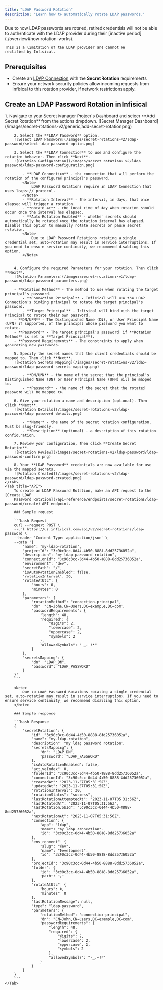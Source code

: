 ```yaml
---
title: "LDAP Password Rotation"
description: "Learn how to automatically rotate LDAP passwords."
---
```


<Note>
    Due to how LDAP passwords are rotated, retired credentials will not be able to
    authenticate with the LDAP provider during their [inactive period](./overview#how-rotation-works).

    This is a limitation of the LDAP provider and cannot be
    rectified by Infisical.
</Note>

## Prerequisites

- Create an [LDAP Connection](/integrations/app-connections/ldap) with the **Secret Rotation** requirements
- Ensure your network security policies allow incoming requests from Infisical to this rotation provider, if network restrictions apply.

## Create an LDAP Password Rotation in Infisical

<Tabs>
    <Tab title="Infisical UI">
        1. Navigate to your Secret Manager Project's Dashboard and select **Add Secret Rotation** from the actions dropdown.
        ![Secret Manager Dashboard](/images/secret-rotations-v2/generic/add-secret-rotation.png)

        2. Select the **LDAP Password** option.
        ![Select LDAP Password](/images/secret-rotations-v2/ldap-password/select-ldap-password-option.png)

        3. Select the **LDAP Connection** to use and configure the rotation behavior. Then click **Next**.
        ![Rotation Configuration](/images/secret-rotations-v2/ldap-password/ldap-password-configuration.png)

            - **LDAP Connection** - the connection that will perform the rotation of the configured principal's password.
            <Note>
                LDAP Password Rotations require an LDAP Connection that uses ldaps:// protocol.
            </Note>
            - **Rotation Interval** - the interval, in days, that once elapsed will trigger a rotation.
            - **Rotate At** - the local time of day when rotation should occur once the interval has elapsed.
            - **Auto-Rotation Enabled** - whether secrets should automatically be rotated once the rotation interval has elapsed. Disable this option to manually rotate secrets or pause secret rotation.
            <Note>
                Due to LDAP Password Rotations rotating a single credential set, auto-rotation may result in service interruptions. If you need to ensure service continuity, we recommend disabling this option.
            </Note>


        4. Configure the required Parameters for your rotation. Then click **Next**.
        ![Rotation Parameters](/images/secret-rotations-v2/ldap-password/ldap-password-parameters.png)

        - **Rotation Method** - The method to use when rotating the target principal's password.
            - **Connection Principal** - Infisical will use the LDAP Connection's binding principal to rotate the target principal's password.
            - **Target Principal** - Infisical will bind with the target Principal to rotate their own password.
        - **DN/UPN** - The Distinguished Name (DN), or User Principal Name (UPN) if supported, of the principal whose password you want to rotate.
        - **Password** - The target principal's password (if **Rotation Method** is set to **Target Principal**).
        - **Password Requirements** - The constraints to apply when generating new passwords.

        5. Specify the secret names that the client credentials should be mapped to. Then click **Next**.
        ![Rotation Secrets Mapping](/images/secret-rotations-v2/ldap-password/ldap-password-secrets-mapping.png)

            - **DN/UPN** - the name of the secret that the principal's Distinguished Name (DN) or User Principal Name (UPN) will be mapped to.
            - **Password** - the name of the secret that the rotated password will be mapped to.

        6. Give your rotation a name and description (optional). Then click **Next**.
        ![Rotation Details](/images/secret-rotations-v2/ldap-password/ldap-password-details.png)

            - **Name** - the name of the secret rotation configuration. Must be slug-friendly.
            - **Description** (optional) - a description of this rotation configuration.

        7. Review your configuration, then click **Create Secret Rotation**.
        ![Rotation Review](/images/secret-rotations-v2/ldap-password/ldap-password-confirm.png)

        8. Your **LDAP Password** credentials are now available for use via the mapped secrets.
        ![Rotation Created](/images/secret-rotations-v2/ldap-password/ldap-password-created.png)
    </Tab>
    <Tab title="API">
        To create an LDAP Password Rotation, make an API request to the [Create LDAP
        Password Rotation](/api-reference/endpoints/secret-rotations/ldap-password/create) API endpoint.

        ### Sample request

        ```bash Request
        curl --request POST \
        --url https://us.infisical.com/api/v2/secret-rotations/ldap-password \
        --header 'Content-Type: application/json' \
        --data '{
            "name": "my-ldap-rotation",
            "projectId": "3c90c3cc-0d44-4b50-8888-8dd25736052a",
            "description": "my ldap password rotation",
            "connectionId": "3c90c3cc-0d44-4b50-8888-8dd25736052a",
            "environment": "dev",
            "secretPath": "/",
            "isAutoRotationEnabled": false,
            "rotationInterval": 30,
            "rotateAtUtc": {
                "hours": 0,
                "minutes": 0
            },
            "parameters": {
                "rotationMethod": "connection-principal",
                "dn": "CN=John,CN=Users,DC=example,DC=com",
                "passwordRequirements": {
                    "length": 48,
                    "required": {
                        "digits": 2,
                        "lowercase": 2,
                        "uppercase": 2,
                        "symbols": 2
                    },
                    "allowedSymbols": "-_.~!*"
                }
            },
            "secretsMapping": {
                "dn": "LDAP_DN",
                "password": "LDAP_PASSWORD"
            }
        }'
        ```

        <Note>
            Due to LDAP Password Rotations rotating a single credential set, auto-rotation may result in service interruptions. If you need to ensure service continuity, we recommend disabling this option.
        </Note>

        ### Sample response

        ```bash Response
        {
            "secretRotation": {
                "id": "3c90c3cc-0d44-4b50-8888-8dd25736052a",
                "name": "my-ldap-rotation",
                "description": "my ldap password rotation",
                "secretsMapping": {
                    "dn": "LDAP_DN",
                    "password": "LDAP_PASSWORD"
                },
                "isAutoRotationEnabled": false,
                "activeIndex": 0,
                "folderId": "3c90c3cc-0d44-4b50-8888-8dd25736052a",
                "connectionId": "3c90c3cc-0d44-4b50-8888-8dd25736052a",
                "createdAt": "2023-11-07T05:31:56Z",
                "updatedAt": "2023-11-07T05:31:56Z",
                "rotationInterval": 30,
                "rotationStatus": "success",
                "lastRotationAttemptedAt": "2023-11-07T05:31:56Z",
                "lastRotatedAt": "2023-11-07T05:31:56Z",
                "lastRotationJobId": "3c90c3cc-0d44-4b50-8888-8dd25736052a",
                "nextRotationAt": "2023-11-07T05:31:56Z",
                "connection": {
                    "app": "ldap",
                    "name": "my-ldap-connection",
                    "id": "3c90c3cc-0d44-4b50-8888-8dd25736052a"
                },
                "environment": {
                    "slug": "dev",
                    "name": "Development",
                    "id": "3c90c3cc-0d44-4b50-8888-8dd25736052a"
                },
                "projectId": "3c90c3cc-0d44-4b50-8888-8dd25736052a",
                "folder": {
                    "id": "3c90c3cc-0d44-4b50-8888-8dd25736052a",
                    "path": "/"
                },
                "rotateAtUtc": {
                    "hours": 0,
                    "minutes": 0
                },
                "lastRotationMessage": null,
                "type": "ldap-password",
                "parameters": {
                    "rotationMethod": "connection-principal",
                    "dn": "CN=John,CN=Users,DC=example,DC=com",
                    "passwordRequirements": {
                        "length": 48,
                        "required": {
                            "digits": 2,
                            "lowercase": 2,
                            "uppercase": 2,
                            "symbols": 2
                        },
                        "allowedSymbols": "-_.~!*"
                    }
                }
            }
        }
        ```
    </Tab>
</Tabs>
